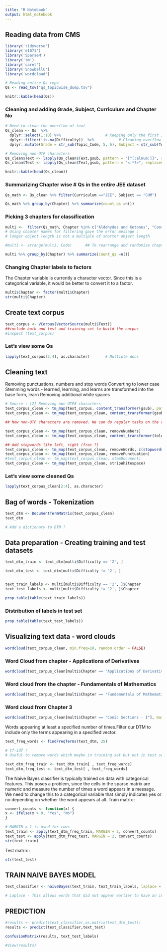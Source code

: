 ```yaml
---
title: "R Notebook"
output: html_notebook
---
```

## Reading data from CMS

```r
library('tidyverse')
library('e1071')
library('SparseM')
library('tm')
library('caret')
library('SnowballC')
library('wordcloud')

# Reading entire Qs repo
Qs <- read_tsv("qs_topicwise_dump.tsv")

knitr::kable(head(Qs))
```

### Cleaning and adding Grade, Subject, Curriculum and Chapter No 

```r
# Need to clean the overflow of text
Qs_clean <- Qs  %>%
  dplyr::select(1:10) %>%                    # Keeping only the first 10 columns
  dplyr::filter(!is.na(Difficulty))  %>%           # Cleaning overflow
  dplyr::mutate(Grade = str_sub(Topic_Code, 5, 6), Subject = str_sub(Topic_Code, 1, 3), Curriculum = str_sub(Topic_Code, 8, 10), Ch_No = str_sub(Topic_Code, 12, 13))

# Removing non-UTF characters
Qs_clean$Text <- lapply(Qs_clean$Text,gsub, pattern = "[^[:alnum:]]", replacement = " ")
Qs_clean$Text <- lapply(Qs_clean$Text,gsub, pattern = "<.*?>", replacement= " ")

knitr::kable(head(Qs_clean))

```

### Summarizing Chapter wise # Qs in the entire JEE dataset

```r
Qs_math <- Qs_clean %>% filter(Curriculum =="JEE", Subject == "CHM")

Qs_math %>% group_by(Chapter) %>% summarize(count_qs =n())

```


### Picking 3 chapters for classification

```r

multi <-  filter(Qs_math, Chapter %in% c("Aldehydes and Ketones", "Coordination Compounds", "Biomolecules, Polymers and Chemistry in Everyday life", "Electrochemistry", "Amines")) 
# Using chapter names for filtering gave the error message :
# longer object length is not a multiple of shorter object length

#multi <- arrange(multi, Code)      ## To rearrange and randomize chapters by row no

multi %>% group_by(Chapter) %>% summarize(count_qs =n())

```

### Changing Chapter labels to factors

The Chapter variable is currently a character vector. Since this is a categorical variable, it would be better to convert it to a factor.
```r
multi$Chapter <- factor(multi$Chapter)
str(multi$Chapter)
```

## Create text corpus

```r
text_corpus <- VCorpus(VectorSource(multi$Text)) 
##include both and test and training set to build the corpus
#inspect (text_corpus)
```

### Let's view some Qs
```r
lapply(text_corpus[2:4], as.character)       # Multiple docs
```

## Cleaning text 
Removing punctuations, numbers and stop words
Converting to lower case
Stemming words - learned, learning, and learns are transformed into the base form, learn
Removing additional white spaces

```r
# Source : [2] Removing non-UTF8 characters
text_corpus_clean <- tm_map(text_corpus, content_transformer(gsub), pattern ="[^[:alnum:]]" , replacement = " ")
text_corpus_clean <- tm_map(text_corpus_clean, content_transformer(gsub), pattern ="[\u0080-\uffff]" , replacement = " ")

## Now non-UTF characters are removed. We can do regular tasks on the clean corpus.

text_corpus_clean <- tm_map(text_corpus_clean, removeNumbers)
text_corpus_clean <- tm_map(text_corpus_clean, content_transformer(tolower))

## Add stopwords like left, right (frac ?)
text_corpus_clean <- tm_map(text_corpus_clean, removeWords, c(stopwords(), "left","right"))
text_corpus_clean <- tm_map(text_corpus_clean, removePunctuation)
#text_corpus_clean <- tm_map(text_corpus_clean, stemDocument)
text_corpus_clean <- tm_map(text_corpus_clean, stripWhitespace)
```

### Let's view some cleaned Qs
```r
lapply(text_corpus_clean[2:4], as.character)       
```

## Bag of words - Tokenization
```r
text_dtm <- DocumentTermMatrix(text_corpus_clean)
text_dtm

# Add a dictionary to DTM ?
```

## Data preparation - Creating training and test datasets

```r
text_dtm_train <- text_dtm[multi$Difficulty == '2', ]

text_dtm_test <- text_dtm[multi$Difficulty != '2', ]


text_train_labels <- multi[multi$Difficulty == '2', ]$Chapter
text_test_labels <- multi[multi$Difficulty != '2', ]$Chapter 

prop.table(table(text_train_labels))
```

### Distribution of labels in test set
```r
prop.table(table(text_test_labels))
```

## Visualizing text data - word clouds
```r
wordcloud(text_corpus_clean, min.freq=10, random.order = FALSE)
```

### Word Cloud from chapter - Applications of Derivatives
```r
wordcloud(text_corpus_clean[multi$Chapter == "Applications of Derivatives"], max.words = 40, scale = c(3, 0.5))
```

### Word cloud from the chapter - Fundamentals of Mathematics
```r
wordcloud(text_corpus_clean[multi$Chapter == "Fundamentals of Mathematics"], max.words = 40, scale = c(3, 0.5))
```
### Word cloud from Chapter 3
```r
wordcloud(text_corpus_clean[multi$Chapter == "Conic Sections - I"], max.words = 40, scale = c(3, 0.5))
```

Words appearing at least a specified number of times.Filter our DTM to include only the terms appearing in a specified vector.

```r
text_freq_words <- findFreqTerms(text_dtm, 25)

# tf-idf ?
# Useful to remove words which maybe in training set but not in test set leading to an out of bounds error

text_dtm_freq_train <- text_dtm_train[ , text_freq_words]
text_dtm_freq_test <- text_dtm_test[ , text_freq_words]
```

The Naive Bayes classifier is typically trained on data with categorical features. This poses a problem, since the cells in the sparse matrix are numeric and measure the number of times a word appears in a message. We need to change this to a categorical variable that simply indicates yes or no depending on whether the word appears at all. Train matrix :

```r
convert_counts <- function(x) {
x <- ifelse(x > 0, "Yes", "No")
}

# MARGIN = 1 is used for rows
text_train <- apply(text_dtm_freq_train, MARGIN = 2, convert_counts)
text_test <- apply(text_dtm_freq_test, MARGIN = 2, convert_counts)
str(text_train)
```

Test matrix :
```r
str(text_test)
```


## TRAIN NAIVE BAYES MODEL 
```r
text_classifier <- naiveBayes(text_train, text_train_labels, laplace = 1)

# Laplace - This allows words that did not appear earlier to have an indisputable say in the classification process. Just because the word "ringtone" only appeared in the spam messages in the training data, it does not mean that every message with this word should be classified as spam
```

## PREDICTION
```r
#results <- predict(text_classifier,as.matrix(text_dtm_test))
results <- predict(text_classifier,text_test)

confusionMatrix(results, text_test_labels)

#View(results)
```

